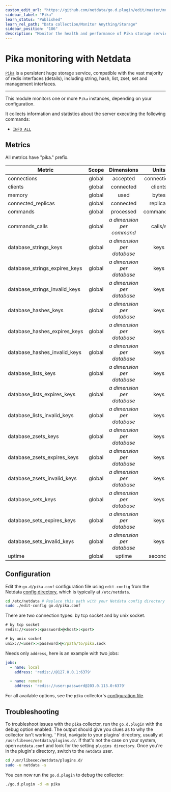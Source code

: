 ```yaml
---
custom_edit_url: "https://github.com/netdata/go.d.plugin/edit/master/modules/pika/README.md"
sidebar_label: "Pika"
learn_status: "Published"
learn_rel_path: "Data collection/Monitor Anything/Storage"
sidebar_position: "186"
description: "Monitor the health and performance of Pika storage services with zero configuration, per-second metric granularity, and interactive visualizations."
---
```



# Pika monitoring with Netdata

[`Pika`](https://github.com/Qihoo360/pika#introduction%E4%B8%AD%E6%96%87) is a persistent huge storage service,
compatible with the vast majority of redis interfaces (details), including string, hash, list, zset, set and management
interfaces.

---

This module monitors one or more `Pika` instances, depending on your configuration.

It collects information and statistics about the server executing the following commands:

- [`INFO ALL`](https://github.com/Qihoo360/pika/wiki/pika-info%E4%BF%A1%E6%81%AF%E8%AF%B4%E6%98%8E)

## Metrics

All metrics have "pika." prefix.

| Metric                        | Scope  |           Dimensions            |    Units    |
|-------------------------------|:------:|:-------------------------------:|:-----------:|
| connections                   | global |            accepted             | connections |
| clients                       | global |            connected            |   clients   |
| memory                        | global |              used               |    bytes    |
| connected_replicas            | global |            connected            |  replicas   |
| commands                      | global |            processed            | commands/s  |
| commands_calls                | global | <i>a dimension per command</i>  |   calls/s   |
| database_strings_keys         | global | <i>a dimension per database</i> |    keys     |
| database_strings_expires_keys | global | <i>a dimension per database</i> |    keys     |
| database_strings_invalid_keys | global | <i>a dimension per database</i> |    keys     |
| database_hashes_keys          | global | <i>a dimension per database</i> |    keys     |
| database_hashes_expires_keys  | global | <i>a dimension per database</i> |    keys     |
| database_hashes_invalid_keys  | global | <i>a dimension per database</i> |    keys     |
| database_lists_keys           | global | <i>a dimension per database</i> |    keys     |
| database_lists_expires_keys   | global | <i>a dimension per database</i> |    keys     |
| database_lists_invalid_keys   | global | <i>a dimension per database</i> |    keys     |
| database_zsets_keys           | global | <i>a dimension per database</i> |    keys     |
| database_zsets_expires_keys   | global | <i>a dimension per database</i> |    keys     |
| database_zsets_invalid_keys   | global | <i>a dimension per database</i> |    keys     |
| database_sets_keys            | global | <i>a dimension per database</i> |    keys     |
| database_sets_expires_keys    | global | <i>a dimension per database</i> |    keys     |
| database_sets_invalid_keys    | global | <i>a dimension per database</i> |    keys     |
| uptime                        | global |             uptime              |   seconds   |

## Configuration

Edit the `go.d/pika.conf` configuration file using `edit-config` from the
Netdata [config directory](https://learn.netdata.cloud/docs/configure/nodes), which is typically at `/etc/netdata`.

```bash
cd /etc/netdata # Replace this path with your Netdata config directory
sudo ./edit-config go.d/pika.conf
```

There are two connection types: by tcp socket and by unix socket.

```cmd
# by tcp socket
redis://<user>:<password>@<host>:<port>

# by unix socket
unix://<user>:<password>@</path/to/pika.sock
```

Needs only `address`, here is an example with two jobs:

```yaml
jobs:
  - name: local
    address: 'redis://@127.0.0.1:6379'

  - name: remote
    address: 'redis://user:password@203.0.113.0:6379'
```

For all available options, see the `pika`
collector's [configuration file](https://github.com/netdata/go.d.plugin/blob/master/config/go.d/pika.conf).

## Troubleshooting

To troubleshoot issues with the `pika` collector, run the `go.d.plugin` with the debug option enabled. The output should
give you clues as to why the collector isn't working.
'
First, navigate to your plugins' directory, usually at `/usr/libexec/netdata/plugins.d/`. If that's not the case on your
system, open `netdata.conf` and look for the setting `plugins directory`. Once you're in the plugin's directory, switch
to the `netdata` user.

```bash
cd /usr/libexec/netdata/plugins.d/
sudo -u netdata -s
```

You can now run the `go.d.plugin` to debug the collector:

```bash
./go.d.plugin -d -m pika
```
